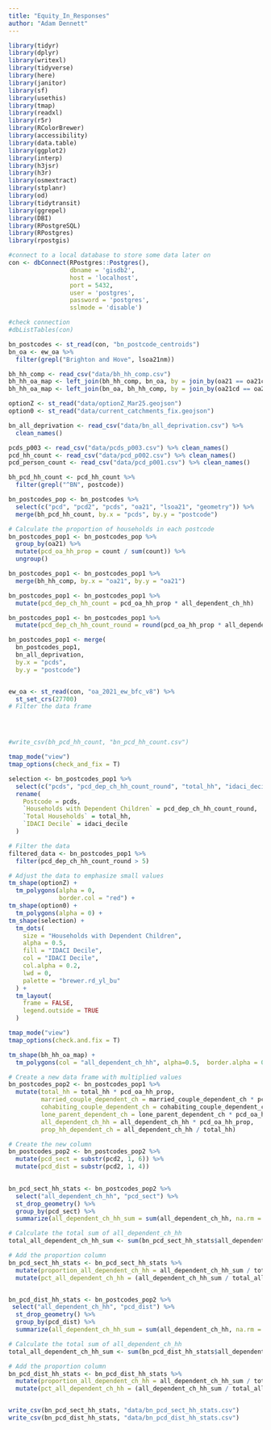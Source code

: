 ```yaml
---
title: "Equity_In_Responses"
author: "Adam Dennett"
---
```


```r
library(tidyr)
library(dplyr)
library(writexl)
library(tidyverse)
library(here)
library(janitor)
library(sf)
library(usethis)
library(tmap)
library(readxl)
library(r5r)
library(RColorBrewer)
library(accessibility)
library(data.table)
library(ggplot2)
library(interp)
library(h3jsr)
library(h3r)
library(osmextract)
library(stplanr)
library(od)
library(tidytransit)
library(ggrepel)
library(DBI)
library(RPostgreSQL)
library(RPostgres)
library(rpostgis)
```

```r
#connect to a local database to store some data later on
con <- dbConnect(RPostgres::Postgres(), 
                 dbname = 'gisdb2',
                 host = 'localhost',
                 port = 5432,
                 user = 'postgres',
                 password = 'postgres',
                 sslmode = 'disable')

#check connection
#dbListTables(con)

```

```r
bn_postcodes <- st_read(con, "bn_postcode_centroids")
bn_oa <- ew_oa %>%
  filter(grepl("Brighton and Hove", lsoa21nm))

bh_hh_comp <- read_csv("data/bh_hh_comp.csv")
bh_hh_oa_map <- left_join(bh_hh_comp, bn_oa, by = join_by(oa21 == oa21cd))
bh_hh_oa_map <- left_join(bn_oa, bh_hh_comp, by = join_by(oa21cd == oa21))

optionZ <- st_read("data/optionZ_Mar25.geojson")
option0 <- st_read("data/current_catchments_fix.geojson")

bn_all_deprivation <- read_csv("data/bn_all_deprivation.csv") %>% 
  clean_names()

pcds_p003 <- read_csv("data/pcds_p003.csv") %>% clean_names()
pcd_hh_count <- read_csv("data/pcd_p002.csv") %>% clean_names()
pcd_person_count <- read_csv("data/pcd_p001.csv") %>% clean_names()

bh_pcd_hh_count <- pcd_hh_count %>% 
  filter(grepl("^BN", postcode))

bn_postcodes_pop <- bn_postcodes %>%
  select(c("pcd", "pcd2", "pcds", "oa21", "lsoa21", "geometry")) %>%
  merge(bh_pcd_hh_count, by.x = "pcds", by.y = "postcode")

# Calculate the proportion of households in each postcode
bn_postcodes_pop1 <- bn_postcodes_pop %>%
  group_by(oa21) %>%
  mutate(pcd_oa_hh_prop = count / sum(count)) %>%
  ungroup()

bn_postcodes_pop1 <- bn_postcodes_pop1 %>% 
  merge(bh_hh_comp, by.x = "oa21", by.y = "oa21")

bn_postcodes_pop1 <- bn_postcodes_pop1 %>%
  mutate(pcd_dep_ch_hh_count = pcd_oa_hh_prop * all_dependent_ch_hh) 

bn_postcodes_pop1 <- bn_postcodes_pop1 %>%
  mutate(pcd_dep_ch_hh_count_round = round(pcd_oa_hh_prop * all_dependent_ch_hh)) 

bn_postcodes_pop1 <- merge(
  bn_postcodes_pop1, 
  bn_all_deprivation, 
  by.x = "pcds", 
  by.y = "postcode")


ew_oa <- st_read(con, "oa_2021_ew_bfc_v8") %>% 
  st_set_crs(27700)
# Filter the data frame




#write_csv(bh_pcd_hh_count, "bn_pcd_hh_count.csv")

```

```r
tmap_mode("view")
tmap_options(check_and_fix = T)

selection <- bn_postcodes_pop1 %>%
  select(c("pcds", "pcd_dep_ch_hh_count_round", "total_hh", "idaci_decile")) %>%
  rename(
    Postcode = pcds,
    `Households with Dependent Children` = pcd_dep_ch_hh_count_round,
    `Total Households` = total_hh,
    `IDACI Decile` = idaci_decile
  )

# Filter the data
filtered_data <- bn_postcodes_pop1 %>%
  filter(pcd_dep_ch_hh_count_round > 5)

# Adjust the data to emphasize small values
tm_shape(optionZ) +
  tm_polygons(alpha = 0,
              border.col = "red") +
tm_shape(option0) +
  tm_polygons(alpha = 0) +
tm_shape(selection) +
  tm_dots(
    size = "Households with Dependent Children",
    alpha = 0.5,
    fill = "IDACI Decile",
    col = "IDACI Decile",
    col.alpha = 0.2,
    lwd = 0,
    palette = "brewer.rd_yl_bu"
  ) +
  tm_layout(
    frame = FALSE,
    legend.outside = TRUE
  )


```

```r

tmap_mode("view")
tmap_options(check.and.fix = T)

tm_shape(bh_hh_oa_map) + 
  tm_polygons(col = "all_dependent_ch_hh", alpha=0.5,  border.alpha = 0) 

```

```r


# Create a new data frame with multiplied values
bn_postcodes_pop2 <- bn_postcodes_pop1 %>%
  mutate(total_hh = total_hh * pcd_oa_hh_prop,
         married_couple_dependent_ch = married_couple_dependent_ch * pcd_oa_hh_prop,
         cohabiting_couple_dependent_ch = cohabiting_couple_dependent_ch * pcd_oa_hh_prop,
         lone_parent_dependent_ch = lone_parent_dependent_ch * pcd_oa_hh_prop,
         all_dependent_ch_hh = all_dependent_ch_hh * pcd_oa_hh_prop,
         prop_hh_dependent_ch = all_dependent_ch_hh / total_hh)

# Create the new column
bn_postcodes_pop2 <- bn_postcodes_pop2 %>%
  mutate(pcd_sect = substr(pcd2, 1, 6)) %>% 
  mutate(pcd_dist = substr(pcd2, 1, 4))
  
```

```r
bn_pcd_sect_hh_stats <- bn_postcodes_pop2 %>% 
  select("all_dependent_ch_hh", "pcd_sect") %>% 
  st_drop_geometry() %>%
  group_by(pcd_sect) %>%
  summarize(all_dependent_ch_hh_sum = sum(all_dependent_ch_hh, na.rm = TRUE))

# Calculate the total sum of all_dependent_ch_hh
total_all_dependent_ch_hh_sum <- sum(bn_pcd_sect_hh_stats$all_dependent_ch_hh_sum, na.rm = TRUE)

# Add the proportion column
bn_pcd_sect_hh_stats <- bn_pcd_sect_hh_stats %>%
  mutate(proportion_all_dependent_ch_hh = all_dependent_ch_hh_sum / total_all_dependent_ch_hh_sum) %>% 
  mutate(pct_all_dependent_ch_hh = (all_dependent_ch_hh_sum / total_all_dependent_ch_hh_sum)*100)


bn_pcd_dist_hh_stats <- bn_postcodes_pop2 %>% 
 select("all_dependent_ch_hh", "pcd_dist") %>% 
  st_drop_geometry() %>%
  group_by(pcd_dist) %>%
  summarize(all_dependent_ch_hh_sum = sum(all_dependent_ch_hh, na.rm = TRUE))

# Calculate the total sum of all_dependent_ch_hh
total_all_dependent_ch_hh_sum <- sum(bn_pcd_dist_hh_stats$all_dependent_ch_hh_sum, na.rm = TRUE)

# Add the proportion column
bn_pcd_dist_hh_stats <- bn_pcd_dist_hh_stats %>%
  mutate(proportion_all_dependent_ch_hh = all_dependent_ch_hh_sum / total_all_dependent_ch_hh_sum) %>% 
  mutate(pct_all_dependent_ch_hh = (all_dependent_ch_hh_sum / total_all_dependent_ch_hh_sum)*100)


write_csv(bn_pcd_sect_hh_stats, "data/bn_pcd_sect_hh_stats.csv")
write_csv(bn_pcd_dist_hh_stats, "data/bn_pcd_dist_hh_stats.csv")
```
